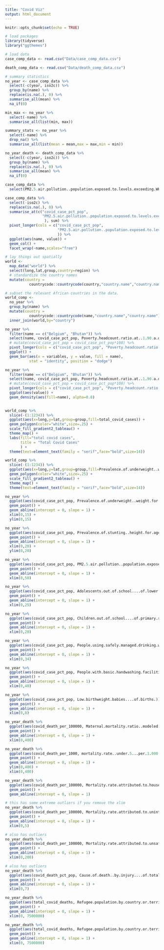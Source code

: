 ```yaml
---
title: "Covid Viz"
output: html_document
---
```



```r
knitr::opts_chunk$set(echo = TRUE)
```

```r
# load packages
library(tidyverse)
library("ggthemes")
```


```r
# load data
case_comp_data <- read.csv("Data/case_comp_data.csv")

death_comp_data <- read.csv("Data/death_comp_data.csv")
```

```r
# summary statistics
no_year <- case_comp_data %>% 
  select(-c(year, iso2c)) %>% 
  group_by(name) %>% 
  replace(is.na(.), 0) %>% 
  summarise_all(mean) %>% 
  na_if(0)

min_max <- no_year %>% 
  select(-name) %>% 
  summarise_all(list(min, max))

summary_stats <- no_year %>% 
  select(-name) %>% 
  drop_na() %>% 
  summarise_all(list(mean = mean,max = max,min = min))
```

```r
no_year_death <- death_comp_data %>% 
  select(-c(year, iso2c)) %>% 
  group_by(name) %>% 
  replace(is.na(.), 0) %>% 
  summarise_all(mean) %>% 
  na_if(0)

```


```r
case_comp_data %>% 
  select(PM2.5.air.pollution..population.exposed.to.levels.exceeding.WHO.guideline.value....of.total.)
```


```r
case_comp_data %>%
  select(-iso2c) %>% 
  replace(is.na(.), 0) %>% 
  summarise_at(c("covid_case_pct_pop",
                 "PM2.5.air.pollution..population.exposed.to.levels.exceeding.WHO.guideline.value....of.total."
                  ), sum) %>% 
  pivot_longer(cols = c("covid_case_pct_pop",
                        "PM2.5.air.pollution..population.exposed.to.levels.exceeding.WHO.guideline.value....of.total."
                        )) %>% 
  ggplot(aes(name, value)) +
  geom_col() +
  facet_wrap(~name,scales="free")
```

```r
# lay things out spatially
world <- 
  map_data("world") %>% 
  select(long,lat,group,country=region) %>% 
  # standardize the country names
  mutate(country = 
           countrycode::countrycode(country,"country.name","country.name"))

# subset the relevant African countries in the data.
world_comp <- 
  no_year %>% 
  group_by(name) %>% 
  mutate(country = 
           countrycode::countrycode(name,"country.name","country.name")) %>% 
  inner_join(world,by="country")
```


```r
no_year %>% 
  filter(name == c("Belgium", "Bhutan")) %>% 
  select(name, covid_case_pct_pop, Poverty.headcount.ratio.at..1.90.a.day..2011.PPP.....of.population.) %>% 
  # mutate(covid_case_pct_pop = covid_case_pct_pop*100) %>% 
  pivot_longer(cols = c("covid_case_pct_pop", "Poverty.headcount.ratio.at..1.90.a.day..2011.PPP.....of.population."), names_to = "variables") %>% 
  ggplot() + 
  geom_bar(aes(x = variables, y = value, fill = name), 
           stat = "identity", position = "dodge")  
```

```r
no_year %>% 
  filter(name == c("Belgium", "Bhutan")) %>% 
  select(name, covid_case_pct_pop, Poverty.headcount.ratio.at..1.90.a.day..2011.PPP.....of.population.) %>% 
  # mutate(covid_case_pct_pop = covid_case_pct_pop*100) %>% 
  pivot_longer(cols = c("covid_case_pct_pop", "Poverty.headcount.ratio.at..1.90.a.day..2011.PPP.....of.population."), names_to = "variables") %>% 
  ggplot(aes(value)) +
  geom_density(aes(fill=name), alpha=0.8) 
  
```



```r
world_comp %>% 
  slice(-(1:1234)) %>% 
  ggplot(aes(x=long,y=lat,group=group,fill=total_covid_cases)) +
  geom_polygon(color="white",size=.25) +
  scale_fill_gradient2_tableau() +
  theme_map() +
  labs(fill="total covid cases",
       title = "Total Covid Cases"
       ) +
  theme(text=element_text(family = "serif",face="bold",size=14))
```

```r
world_comp %>% 
  slice(-(1:1234)) %>% 
  ggplot(aes(x=long,y=lat,group=group,fill=Prevalence.of.underweight..weight.for.age....of.children.under.5.)) +
  geom_polygon(color="white",size=.25) +
  scale_fill_gradient2_tableau() +
  theme_map() +
  theme(text=element_text(family = "serif",face="bold",size=14))
```


```r
no_year %>% 
  ggplot(aes(covid_case_pct_pop, Prevalence.of.underweight..weight.for.age....of.children.under.5.)) +
  geom_point() +
  geom_abline(intercept = 0, slope = 1) +
  xlim(0,15) +
  ylim(0,15)
```



```r
no_year %>% 
  ggplot(aes(covid_case_pct_pop, Prevalence.of.stunting..height.for.age....of.children.under.5.)) +
  geom_point() +
  geom_abline(intercept = 0, slope = 1) +
  xlim(0,20) +
  ylim(0,20)
```


```r
no_year %>% 
  ggplot(aes(covid_case_pct_pop, PM2.5.air.pollution..population.exposed.to.levels.exceeding.WHO.guideline.value....of.total.)) +
  geom_point() + 
  geom_abline(intercept = 0, slope = 1) +
  xlim(0,50)
```

```r
no_year %>% 
  ggplot(aes(covid_case_pct_pop, Adolescents.out.of.school....of.lower.secondary.school.age.)) +
  geom_point() + 
  geom_abline(intercept = 0, slope = 1) +
  xlim(0,25)
```


```r
no_year %>% 
  ggplot(aes(covid_case_pct_pop, Children.out.of.school....of.primary.school.age.)) +
  geom_point() + 
  geom_abline(intercept = 0, slope = 1) +
  xlim(0,20)
```


```r
no_year %>% 
  ggplot(aes(covid_case_pct_pop, People.using.safely.managed.drinking.water.services....of.population...compare.to.opposite.)) +
  geom_point() + 
  geom_abline(intercept = 0, slope = 1) +
  xlim(0,34)
```


```r
no_year %>% 
  ggplot(aes(covid_case_pct_pop, People.with.basic.handwashing.facilities.including.soap.and.water....of.population.)) +
  geom_point() + 
  geom_abline(intercept = 0, slope = 1) +
  xlim(0,40)
```

```r
no_year %>% 
  ggplot(aes(covid_case_pct_pop, Low.birthweight.babies....of.births.)) +
  geom_point() + 
  geom_abline(intercept = 0, slope = 1) +
  xlim(0,8)
```

```r
no_year_death %>% 
  ggplot(aes(covid_death_per_100000, Maternal.mortality.ratio..modeled.estimate..per.100.000.live.births.)) +
  geom_point() + 
  geom_abline(intercept = 0, slope = 1) +
  xlim(0,400)
```

```r
no_year_death %>% 
  ggplot(aes(covid_death_per_1000, mortality.rate..under.5...per.1.000.live.births.)) +
  geom_point() + 
  geom_abline(intercept = 0, slope = 1) +
  ylim(0,400) +
  xlim(0,400)
```

```r
no_year_death %>% 
  ggplot(aes(covid_death_per_100000, Mortality.rate.attributed.to.household.and.ambient.air.pollution..age.standardized..per.100.000.population.)) +
  geom_point() + 
  geom_abline(intercept = 0, slope = 1) 
```

```r
# this has some extreme outliers if you remove the xlim
no_year_death %>% 
  ggplot(aes(covid_death_per_100000, Mortality.rate.attributed.to.unintentional.poisoning..per.100.000.population.)) +
  geom_point() + 
  geom_abline(intercept = 0, slope = 1) +
  xlim(0,5)
```

```r
# also has outliers
no_year_death %>% 
  ggplot(aes(covid_death_per_100000, Mortality.rate.attributed.to.unsafe.water..unsafe.sanitation.and.lack.of.hygiene..per.100.000.population.)) +
  geom_point() + 
  geom_abline(intercept = 0, slope = 1) +
  xlim(0,200)
```


```r
# also has outliers
no_year_death %>% 
  ggplot(aes(covid_death_pct_pop, Cause.of.death..by.injury....of.total.)) +
  geom_point() + 
  geom_abline(intercept = 0, slope = 1) +
  xlim(0,7)
```


```r
no_year_death %>% 
  ggplot(aes(total_covid_deaths, Refugee.population.by.country.or.territory.of.asylum)) +
  geom_point() + 
  geom_abline(intercept = 0, slope = 1) +
  xlim(0, 7500000)
```


```r
no_year_death %>% 
  ggplot(aes(total_covid_deaths, Refugee.population.by.country.or.territory.of.origin)) +
  geom_point() + 
  geom_abline(intercept = 0, slope = 1) +
  xlim(0, 7500000)
```



